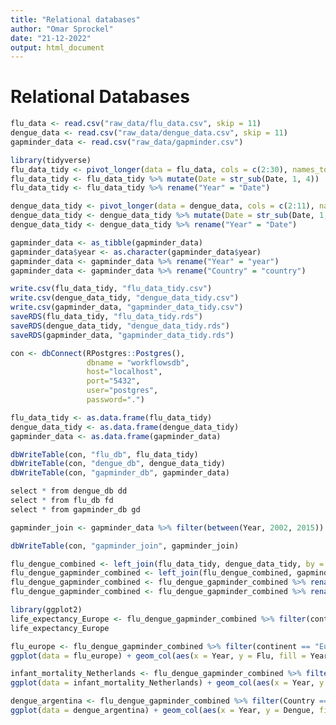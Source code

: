 ```yaml
---
title: "Relational databases"
author: "Omar Sprockel"
date: "21-12-2022"
output: html_document
---
```


# Relational Databases

```r
flu_data <- read.csv("raw_data/flu_data.csv", skip = 11)
dengue_data <- read.csv("raw_data/dengue_data.csv", skip = 11)
gapminder_data <- read.csv("raw_data/gapminder.csv")
```

```r
library(tidyverse)
flu_data_tidy <- pivot_longer(data = flu_data, cols = c(2:30), names_to = "Country", values_to = "Value")
flu_data_tidy <- flu_data_tidy %>% mutate(Date = str_sub(Date, 1, 4))
flu_data_tidy <- flu_data_tidy %>% rename("Year" = "Date")

dengue_data_tidy <- pivot_longer(data = dengue_data, cols = c(2:11), names_to = "Country", values_to = "Value")
dengue_data_tidy <- dengue_data_tidy %>% mutate(Date = str_sub(Date, 1, 4))
dengue_data_tidy <- dengue_data_tidy %>% rename("Year" = "Date")

gapminder_data <- as_tibble(gapminder_data)
gapminder_data$year <- as.character(gapminder_data$year)
gapminder_data <- gapminder_data %>% rename("Year" = "year")
gapminder_data <- gapminder_data %>% rename("Country" = "country")
```

```r
write.csv(flu_data_tidy, "flu_data_tidy.csv")
write.csv(dengue_data_tidy, "dengue_data_tidy.csv")
write.csv(gapminder_data, "gapminder_data_tidy.csv")
saveRDS(flu_data_tidy, "flu_data_tidy.rds")
saveRDS(dengue_data_tidy, "dengue_data_tidy.rds")
saveRDS(gapminder_data, "gapminder_data_tidy.rds")
```

```r
con <- dbConnect(RPostgres::Postgres(), 
                 dbname = "workflowsdb", 
                 host="localhost", 
                 port="5432", 
                 user="postgres", 
                 password=".")
```

```r
flu_data_tidy <- as.data.frame(flu_data_tidy)
dengue_data_tidy <- as.data.frame(dengue_data_tidy)
gapminder_data <- as.data.frame(gapminder_data)

dbWriteTable(con, "flu_db", flu_data_tidy)
dbWriteTable(con, "dengue_db", dengue_data_tidy)
dbWriteTable(con, "gapminder_db", gapminder_data)
```

```r
select * from dengue_db dd
select * from flu_db fd
select * from gapminder_db gd
```

```r
gapminder_join <- gapminder_data %>% filter(between(Year, 2002, 2015))
```

```r
dbWriteTable(con, "gapminder_join", gapminder_join)
```

```r
flu_dengue_combined <- left_join(flu_data_tidy, dengue_data_tidy, by = c("Country", "Year"))
flu_dengue_gapminder_combined <- left_join(flu_dengue_combined, gapminder_join, by = c("Country", "Year"))
flu_dengue_gapminder_combined <- flu_dengue_gapminder_combined %>% rename("Flu" = "Value.x")
flu_dengue_gapminder_combined <- flu_dengue_gapminder_combined %>% rename("Dengue" = "Value.y")
```

```r
library(ggplot2)
life_expectancy_Europe <- flu_dengue_gapminder_combined %>% filter(continent == "Europe") %>% select(life_expectancy, Year)
life_expectancy_Europe

flu_europe <- flu_dengue_gapminder_combined %>% filter(continent == "Europe") %>% select(Flu, Year)
ggplot(data = flu_europe) + geom_col(aes(x = Year, y = Flu, fill = Year), show.legend = FALSE) + labs(title = "Development of the flu over the years in Europe")

infant_mortality_Netherlands <- flu_dengue_gapminder_combined %>% filter(Country == "Netherlands") %>% select(infant_mortality, Year)
ggplot(data = infant_mortality_Netherlands) + geom_col(aes(x = Year, y = infant_mortality, fill = Year), show.legend = FALSE) + labs(title = "Amount of infant mortality in the netherlands for each year")

dengue_argentina <- flu_dengue_gapminder_combined %>% filter(Country == "Argentina") %>% select(Dengue, Year)
ggplot(data = dengue_argentina) + geom_col(aes(x = Year, y = Dengue, fill = Year), show.legend = FALSE) + labs(title = "Development of dengue in Argentina each year")
```
